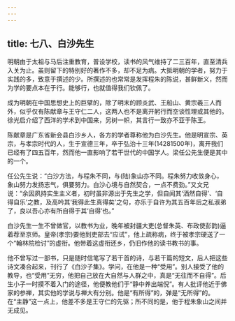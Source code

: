 ```yaml
---
---
---
```

title: 七八、白沙先生
---



明朝由于太祖与马后注重教育，普设学校，读书的风气维持了二三百年，直至清兵入关为止。虽则留下的特别好的著作不多，却不足为病。大抵明朝的学者，努力于实践的多，致意于撰述的少。所撰述的也常常是发挥程朱的陈说，甚鲜新义，然而为学的要点本在于行。能够行，也就值得我们钦佩了。

成为明朝在中国思想史上的巨擘的，除了明末的顾炎武、王船山、黄宗羲三人而外，似乎仅有陈献章与王守仁二人，这两人也不是离开躬行而空谈性理或其他的。徐光启介绍了西洋的学术到中国来，另树一帜，其言行一致亦不亚于陈王。

陈献章是广东省新会县白沙乡人，各方的学者尊称他为白沙先生。他是明宣宗、英宗，与孝宗时代的人，生于宣德三年，卒于弘治十三年(14281500年)，离开我们已经有了四五百年，然而他一直影响了若干世代的中国学人。梁任公先生便是其中的一个。

任公先生说：“白沙方法，与程朱不同，与(陆)象山亦不同。程朱努力收敛身心，象山努力发扬志气，俱要努力。白沙心境与自然契合，一点不费劲。”又文兄说：“余因夙持实生主义者，初时虽非源出于先生之学，但自闻其‘洒然自得’、‘自得自乐’之教，及高吟其‘我得此生真得矣’之句，亦乐于自许为其五百年后之私淑弟了，良以吾心亦有所自得于其‘自得’也。”

白沙先生一生不曾做官，以教书为业，晚年被封疆大吏(总督朱英、布政使彭韵)逼着荐至京师。皇帝(孝宗)要他到吏部去“应试”，他上疏称病，终于被孝宗硬送了一个“翰林院检讨”的虚衔。他带着这虚衔还乡，仍旧作他的读书教书的事。

他不曾写过一部书，只是随时信笔写了若干首的诗，与若干篇的短文，后人把这些诗文凑合起来，刊行了《白沙子集》。学问，在他是一种“受用”。别人接受了他的教导，也“受用”无穷，他把自己放在大自然与人群之中，真是“无往而不自得”。后生小子一时摸不着入门的途径，他便教他们于“静中养出端倪”。有人批评他近于佛家的参禅，其实他的学说与禅大有分别。他是“有所得”的，弹是“无所得”的。在“主静”这一点上，他差不多是王守仁的先驱；所不同的是，他于程朱象山之间并无成见。